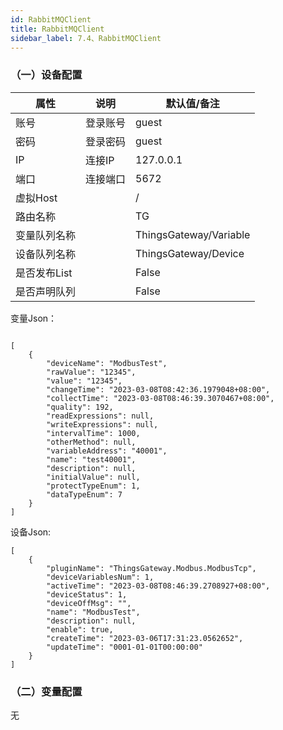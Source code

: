 ```yaml
---
id: RabbitMQClient
title: RabbitMQClient
sidebar_label: 7.4、RabbitMQClient
---
```



### （一）设备配置

| 属性           |  说明                    | 默认值/备注|
| ---------------| --------------------------| ---|
| 账号         | 登录账号              | guest|
| 密码         | 登录密码              | guest|
| IP         | 连接IP              | 127.0.0.1|
| 端口         | 连接端口              | 5672|
| 虚拟Host         |               | / |
|路由名称 |      |TG|
|变量队列名称|   |ThingsGateway/Variable|
|设备队列名称|  |ThingsGateway/Device|
|是否发布List|  |False|
|是否声明队列|  |False|


变量Json：
```

[
    {
        "deviceName": "ModbusTest",
        "rawValue": "12345",
        "value": "12345",
        "changeTime": "2023-03-08T08:42:36.1979048+08:00",
        "collectTime": "2023-03-08T08:46:39.3070467+08:00",
        "quality": 192,
        "readExpressions": null,
        "writeExpressions": null,
        "intervalTime": 1000,
        "otherMethod": null,
        "variableAddress": "40001",
        "name": "test40001",
        "description": null,
        "initialValue": null,
        "protectTypeEnum": 1,
        "dataTypeEnum": 7
    }
]
```
设备Json:
```
[
    {
        "pluginName": "ThingsGateway.Modbus.ModbusTcp",
        "deviceVariablesNum": 1,
        "activeTime": "2023-03-08T08:46:39.2708927+08:00",
        "deviceStatus": 1,
        "deviceOffMsg": "",
        "name": "ModbusTest",
        "description": null,
        "enable": true,
        "createTime": "2023-03-06T17:31:23.0562652",
        "updateTime": "0001-01-01T00:00:00"
    }
]

```

### （二）变量配置
无